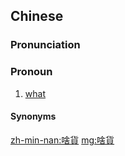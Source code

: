 {{also|啥货}}
==Chinese==
{{zh-forms|s=啥货|alt=甚貨}}

===Pronunciation===
{{zh-pron
|mn=kh:siáⁿ-hòe/xm,tp,mg:siáⁿ-hè/zz,yl,tn:sáⁿ-hòe/tp:sáⁿ-hè
|cat=pron
}}

===Pronoun===
{{zh-pronoun}}

# {{lb|zh|Min Nan}} [[what]]

====Synonyms====
{{zh-dial|什麼}}

[[zh-min-nan:啥貨]]
[[mg:啥貨]]